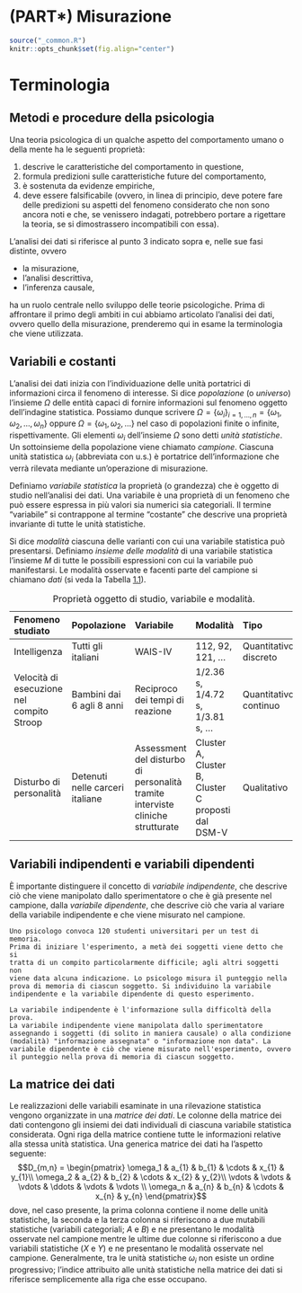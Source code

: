 # (PART\*) Misurazione {-}

```r
source("_common.R")
knitr::opts_chunk$set(fig.align="center")
```

# Terminologia 

## Metodi e procedure della psicologia

Una teoria psicologica di un qualche aspetto del comportamento umano o
della mente ha le seguenti proprietà:

1.  descrive le caratteristiche del comportamento in questione,
2.  formula predizioni sulle caratteristiche future del comportamento,
3.  è sostenuta da evidenze empiriche,
4.  deve essere falsificabile (ovvero, in linea di principio, deve
    potere fare delle predizioni su aspetti del fenomeno considerato che
    non sono ancora noti e che, se venissero indagati, potrebbero
    portare a rigettare la teoria, se si dimostrassero incompatibili con
    essa).

L'analisi dei dati si riferisce al punto 3 indicato sopra e, nelle sue
fasi distinte, ovvero

-   la misurazione,
-   l'analisi descrittiva,
-   l'inferenza causale,

ha un ruolo centrale nello sviluppo delle teorie psicologiche. Prima di
affrontare il primo degli ambiti in cui abbiamo articolato l'analisi dei
dati, ovvero quello della misurazione, prenderemo qui in esame la
terminologia che viene utilizzata.

## Variabili e costanti

L'analisi dei dati inizia con l'individuazione delle unità portatrici di
informazioni circa il fenomeno di interesse. Si dice *popolazione* (o
*universo*) l'insieme $\Omega$ delle entità capaci di fornire
informazioni sul fenomeno oggetto dell'indagine statistica. Possiamo
dunque scrivere
$\Omega = \{\omega_i\}_{i=1, \dots, n}= \{\omega_1, \omega_2, \dots, \omega_n\}$
oppure $\Omega =  \{\omega_1, \omega_2, \dots \}$ nel caso di
popolazioni finite o infinite, rispettivamente. Gli elementi $\omega_i$
dell'insieme $\Omega$ sono detti *unità statistiche*. Un sottoinsieme
della popolazione viene chiamato *campione*. Ciascuna unità statistica
$\omega_i$ (abbreviata con u.s.) è portatrice dell'informazione che
verrà rilevata mediante un'operazione di misurazione.

Definiamo *variabile statistica* la proprietà (o grandezza) che è
oggetto di studio nell'analisi dei dati. Una variabile è una proprietà
di un fenomeno che può essere espressa in più valori sia numerici sia
categoriali. Il termine "variabile" si contrappone al termine "costante"
che descrive una proprietà invariante di tutte le unità statistiche.

Si dice *modalità* ciascuna delle varianti con cui una variabile
statistica può presentarsi. Definiamo *insieme delle modalità* di una
variabile statistica l'insieme $M$ di tutte le possibili espressioni con
cui la variabile può manifestarsi. Le modalità osservate e facenti parte
del campione si chiamano *dati* (si veda la
Tabella [1.1](#tab:term_st_desc){reference-type="ref"
reference="tab:term_st_desc"}).

::: {#tab:term_st_desc}
  **Fenomeno studiato**                       **Popolazione**                   **Variabile**                                                                    **Modalità**                                         **Tipo**
  ------------------------------------------- --------------------------------- -------------------------------------------------------------------------------- ---------------------------------------------------- -----------------------
  Intelligenza                                Tutti gli italiani                WAIS-IV                                                                          $112$, $92$, $121$, ...                              Quantitativo discreto
  Velocità di esecuzione nel compito Stroop   Bambini dai 6 agli 8 anni         Reciproco dei tempi di reazione                                                  $1/2.36$ s, $1/4.72$ s, $1/3.81$ s, ...              Quantitativo continuo
  Disturbo di personalità                     Detenuti nelle carceri italiane   Assessment del disturbo di personalità tramite interviste cliniche strutturate   Cluster A, Cluster B, Cluster C proposti dal DSM-V   Qualitativo

  : Proprietà oggetto di studio, variabile e modalità.
:::

## Variabili indipendenti e variabili dipendenti

È importante distinguere il concetto di *variabile indipendente*, che
descrive ciò che viene manipolato dallo sperimentatore o che è già
presente nel campione, dalla *variabile dipendente*, che descrive ciò
che varia al variare della variabile indipendente e che viene misurato
nel campione.



```exercise
Uno psicologo convoca 120 studenti universitari per un test di memoria.
Prima di iniziare l'esperimento, a metà dei soggetti viene detto che si
tratta di un compito particolarmente difficile; agli altri soggetti non
viene data alcuna indicazione. Lo psicologo misura il punteggio nella
prova di memoria di ciascun soggetto. Si individuino la variabile
indipendente e la variabile dipendente di questo esperimento.
```

```solution
La variabile indipendente è l'informazione sulla difficoltà della prova.
La variabile indipendente viene manipolata dallo sperimentatore
assegnando i soggetti (di solito in maniera causale) o alla condizione
(modalità) "informazione assegnata" o "informazione non data". La
variabile dipendente è ciò che viene misurato nell'esperimento, ovvero
il punteggio nella prova di memoria di ciascun soggetto.
```


## La matrice dei dati

Le realizzazioni delle variabili esaminate in una rilevazione statistica
vengono organizzate in una *matrice dei dati*. Le colonne della matrice
dei dati contengono gli insiemi dei dati individuali di ciascuna
variabile statistica considerata. Ogni riga della matrice contiene tutte
le informazioni relative alla stessa unità statistica. Una generica
matrice dei dati ha l'aspetto seguente: $$D_{m,n} = 
 \begin{pmatrix}
  \omega_1 & a_{1}   & b_{1}   & \cdots & x_{1} & y_{1}\\
  \omega_2 & a_{2}   & b_{2}   & \cdots & x_{2} & y_{2}\\
  \vdots   & \vdots  & \vdots  & \ddots & \vdots & \vdots  \\
 \omega_n  & a_{n}   & b_{n}   & \cdots & x_{n} & y_{n}
 \end{pmatrix}$$ dove, nel caso presente, la prima colonna contiene il
nome delle unità statistiche, la seconda e la terza colonna si
riferiscono a due mutabili statistiche (variabili categoriali; $A$ e
$B$) e ne presentano le modalità osservate nel campione mentre le ultime
due colonne si riferiscono a due variabili statistiche ($X$ e $Y$) e ne
presentano le modalità osservate nel campione. Generalmente, tra le
unità statistiche $\omega_i$ non esiste un ordine progressivo; l'indice
attribuito alle unità statistiche nella matrice dei dati si riferisce
semplicemente alla riga che esse occupano.

